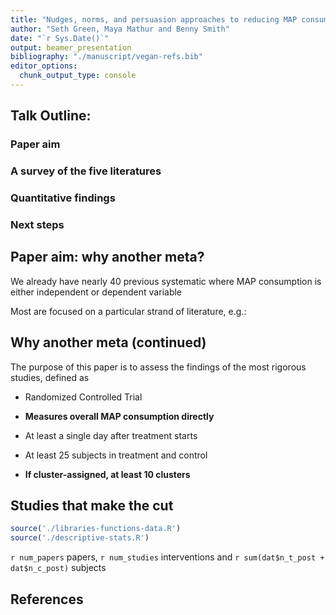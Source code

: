 ```yaml
---
title: "Nudges, norms, and persuasion approaches to reducing MAP consumption"
author: "Seth Green, Maya Mathur and Benny Smith"
date: "`r Sys.Date()`"
output: beamer_presentation
bibliography: "./manuscript/vegan-refs.bib"
editor_options: 
  chunk_output_type: console
---
```


## Talk Outline:

### Paper aim

### A survey of the five literatures

### Quantitative findings

### Next steps

## Paper aim: why another meta?

We already have nearly 40 previous systematic where MAP consumption is either independent or dependent variable

Most are focused on a particular strand of literature, e.g.:

```{=tex}
\begin{figure}
\centering
\begin{minipage}{0.5\textwidth}
\includegraphics[width=\linewidth]{images/vast-lit/meta-one.png}
\end{minipage}%
\begin{minipage}{0.5\textwidth}
\includegraphics[width=\linewidth]{images/vast-lit/meta-two.png}
\end{minipage}

\begin{minipage}{0.5\textwidth}
\includegraphics[width=\linewidth]{images/vast-lit/meta-three.png}
\end{minipage}%
\begin{minipage}{0.5\textwidth}
\includegraphics[width=\linewidth]{images/vast-lit/meta-four.png}
\end{minipage}
\end{figure}
```
## Why another meta (continued)

The purpose of this paper is to assess the findings of the most rigorous studies, defined as 

* Randomized Controlled Trial 

* **Measures overall MAP consumption directly**

* At least a single day after treatment starts

* At least 25 subjects in treatment and control

* **If cluster-assigned, at least 10 clusters**

## Studies that make the cut
```r
source('./libraries-functions-data.R')
source('./descriptive-stats.R')
```

`r num_papers` papers, `r num_studies` interventions and `r sum(dat$n_t_post + dat$n_c_post)` subjects

## References
